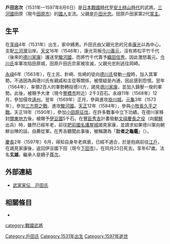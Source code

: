 {{日本武士
|名稱= 戶田 忠次
|圖片名稱= Toda Tadatsugu.jpg
|圖片大小= 200px
|圖片說明= [[日光東照宮|日光東照宮]]所藏『[[德川二十將|德川二十將]]圖』中戶田忠次像
|時代= [[日本戰國時代|日本戰國時代]]—[[安土桃山時代|安土桃山時代]]
|出生日期= [[享祿|享祿]]4年（1531年）
|出生地點= 
|逝世日期= [[慶長|慶長]]2年6月23日（1597年8月6日）
|逝世地點= 
|假名= 
|羅馬字= 
|幼名= 
|改名= 
|别名= 三郎右衛門（通稱）
|諡号= 
|神号= 
|戒名= 玄雄
|洗禮名= 
|墓所= 
|朝廷官位= 
|幕府職位= 
|主君= [[德川家康|德川家康]]
|藩= 
|氏族= 田原{{tsl|ja|戶田家}}
|父母= 父：[[戶田光忠|戶田光忠]]
|養父= 
|養母= 
|兄弟= 
|姐妹= 
|正室= 不詳
|側室= 
|嗣子= '''[[戶田尊次|尊次]]'''
|嗣女= 
|養子= 
|養女= 
}}
{{japanese|japanese=戸田 忠次|kana=とだ ただつぐ|romaji=Toda Tadatsugu|舊寫=戶田 忠次}}
'''戶田忠次'''（1531年—1597年8月6日）是[[日本戰國時代|日本戰國時代]]至[[安土桃山時代|安土桃山時代]]的武將。[[三河國|三河國]]田原（現今[[田原市|田原市]]{{tsl|ja|田原町}}）的[[國人|國人]]{{tsl|ja|戸田氏|戶田氏}}支流。父親是[[戶田光忠|戶田光忠]]。田原戶田家第2代[[當主|當主]]。

== 生平 ==
在[[享祿|享祿]]4年（1531年）出生，家中嫡男。戶田氏由父親光忠的兄長[[戶田康光|康光]]以{{tsl|ja|田原城}}為中心，支配[[三河灣|三河灣]]沿岸。[[天文_(後奈良天皇)|天文]]16年（1546年），康光背叛[[今川義元|今川義元]]，沒有將松平竹千代（後來的[[德川家康|德川家康]]）護送至[[駿河國|駿河國]]，而將竹千代賣予[[織田信秀|織田信秀]]，因此激怒義元。[[今川氏|今川氏]]率軍攻陷田原城，田原戶田氏宗家被攻滅，父親光忠則逃往岡崎。

[[永祿|永祿]]6年（1563年），在土呂、針崎、佐崎的{{tsl|ja|一向宗|一向眾}}徒向[[德川氏|德川氏]]發動[[一揆|一揆]]時，加入其軍勢。不過因為{{tsl|ja|戸田氏|戶田氏}}與德川氏有親戚和主從等關係，被懷疑是內通，因此感到怨恨。翌年（1564年），率領2百人的軍勢轉投德川方，謁見[[德川家康|德川家康]]，並加入鎮壓一揆的軍勢。此後，被賜予{{tsl|ja|渥美郡}}大津（現今[[豐橋市|豐橋市]]{{tsl|ja|老津町}}附近）2千3百石。永祿11年（1568年）12月，參加侵攻[[遠州|遠州]]。翌年（1569年）正月，參與進攻[[掛川城|掛川城]]。[[元龜|元龜]]3年（1573年），參加[[三方原之戰|三方原之戰]]、進攻[[駿河國|駿河國]]{{tsl|ja|田中城}}。[[天正_(日本)|天正]]12年（1584年），參與[[小牧長久手之戰|小牧長久手之戰]]。天正18年（1590年），參加[[小田原征伐|小田原征伐]]。在許多戰事中立下功績。在德川家移封[[關東地方|關東地方]]後，被賜予[[伊豆國|伊豆國]]{{tsl|ja|下田城}}5千石。在[[豐臣秀吉|豐臣秀吉]]計畫發動[[文祿慶長之役|文祿慶長之役]]（向[[朝鮮|朝鮮]]出兵）時，雖然已經年老，前往[[肥前國|肥前國]][[名護屋城|名護屋城]]謁見家康，並請求如果德川軍向朝鮮出陣的話，自薦從軍。在秀吉聽聞此事後，被稱讚為「'''壯者之龜鑑'''」（{{lang|ja|壮者の亀鑑}}）。

[[慶長|慶長]]2年（1597年）6月，得知自身年老病衰，已經不適合{{tsl|ja|奉公}}，於是抱病前往[[江戶|江戶]]，在謁見家康後，返回伊豆國下田（現今[[下田市|下田市]]）。在同月23日死去。享年67歲。法名'''玄雄'''。繼承人是嫡子[[戶田尊次|尊次]]。

== 外部連結 ==
*[http://www2.harimaya.com/sengoku/html/toda_k.html 武家家伝＿戸田氏] {{Wayback|url=http://www2.harimaya.com/sengoku/html/toda_k.html |date=20170420190529 }}

== 相關條目 ==
*{{tsl|ja|戸田氏|戶田氏}}

[[category:戰國武將|category:戰國武將]]
[[Category:戶田氏|Category:戶田氏]]
[[Category:1531年出生|Category:1531年出生]]
[[Category:1597年逝世|Category:1597年逝世]]
